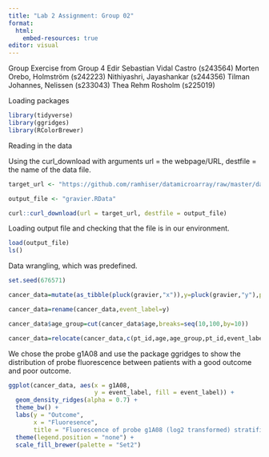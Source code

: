 ---
title: "Lab 2 Assignment: Group 02"
format:
  html:
    embed-resources: true
editor: visual
---
Group Exercise from Group 4
Edir Sebastian Vidal Castro (s243564)
Morten Orebo, Holmström (s242223)
Nithiyashri, Jayashankar (s244356)
Tilman Johannes, Nelissen (s233043)
Thea Rehm Rosholm (s225019)



Loading packages
```{r}
library(tidyverse)
library(ggridges)
library(RColorBrewer)
```



Reading in the data

Using the curl_download with arguments url = the webpage/URL, destfile = the name of the data file.

```{r}
target_url <- "https://github.com/ramhiser/datamicroarray/raw/master/data/gravier.RData" 

output_file <- "gravier.RData" 

curl::curl_download(url = target_url, destfile = output_file)
```



Loading output file and checking that the file is in our environment.

```{r}
load(output_file) 
ls()
```



Data wrangling, which was predefined. 

```{r}
set.seed(676571)

cancer_data=mutate(as_tibble(pluck(gravier,"x")),y=pluck(gravier,"y"),pt_id=1:length(pluck(gravier, "y")),age=round(rnorm(length(pluck(gravier,"y")),mean=55,sd=10),1))

cancer_data=rename(cancer_data,event_label=y)

cancer_data$age_group=cut(cancer_data$age,breaks=seq(10,100,by=10))

cancer_data=relocate(cancer_data,c(pt_id,age,age_group,pt_id,event_label))
```



We chose the probe g1A08 and use the package ggridges to show the distribution of probe fluorescence between patients with a good outcome and poor outcome.
```{r}
ggplot(cancer_data, aes(x = g1A08, 
                        y = event_label, fill = event_label)) +
  geom_density_ridges(alpha = 0.7) +
  theme_bw() +
  labs(y = "Outcome",
       x = "Fluoresence",
       title = "Fluorescence of probe g1A08 (log2 transformed) stratified on patient outcome") +
  theme(legend.position = "none") + 
  scale_fill_brewer(palette = "Set2")
```

